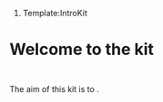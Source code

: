 # Template:IntroKit

<div class="jumbotron">
<h1><span class="mw-headline" id="Cabals">Welcome to the {{{1}}} kit</span></h1>
<p><br>The aim of this kit is to {{{2}}}.</p>
</div>

{{PendingWork}}